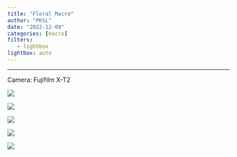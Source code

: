 ```yaml
---
title: "Floral Macro"
author: "PKSL"
date: "2022-12-09"
categories: [macro]
filters:
   - lightbox
lightbox: auto
---
```



--------

Camera: Fujifilm X-T2

::: {.column-body-outset}

::: {layout="[[45,-1,45], [45,-1,45], [45, -1, 45]]"}

![](images/PKS_20190419_FUJIFILM-X-T2_0014_JPEG sRGB 2048.jpg){group="floral-macro"}

![](images/PKS_20191108_X-T2_0523-FOCUS_JPEG sRGB 2048 1.jpg){group="floral-macro"}

![](images/PKS_20191105_X-T2_0268_JPEG sRGB 2048 1.jpg){group="floral-macro"}

![](images/PKS_20191105_X-T2_0268_TIFF Adobe (8bit)_v2.jpg){group="floral-macro"}

![](images/IMG_3193.jpg){group="floral-macro"}

:::

:::

